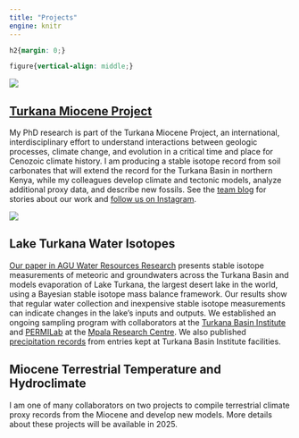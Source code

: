 ```yaml
---
title: "Projects"
engine: knitr
---
```


```css
h2{margin: 0;}

figure{vertical-align: middle;}
```

::: {layout="[ 30, 70 ]" layout-valign="center"}
::: {#TMP}
![](images/TMP-logo-sq.png){fig-alt="Turkana Miocene Project logo, three circles represent earth, climate, and life aspects of the project"}
:::
 
## [Turkana Miocene Project](https://turkanamiocene.com/)

My PhD research is part of the Turkana Miocene Project, an international, interdisciplinary effort to understand interactions between geologic processes, climate change, and evolution in a critical time and place for Cenozoic climate history. I am producing a stable isotope record from soil carbonates that will extend the record for the Turkana Basin in northern Kenya, while my colleagues develop climate and tectonic models, analyze additional proxy data, and describe new fossils. See the [team blog](https://turkanamiocene.com/blog/) for stories about our work and [follow us on Instagram](https://www.instagram.com/turkanamiocene/). 
:::
::: {layout="[ 30, 70 ]" layout-valign="center"}

::: {#TMP}
![](images/lake-map.png){fig-alt="figure 1 from the linked paper, a map showing Lake Turkana and water sampling locations"}
:::
## Lake Turkana Water Isotopes

[Our paper in AGU Water Resources Research](https://doi.org/10.1029/2023WR036076) presents stable isotope measurements of meteoric and groundwaters across the Turkana Basin and models evaporation of Lake Turkana, the largest desert lake in the world, using a Bayesian stable isotope mass balance framework. Our results show that regular water collection and inexpensive stable isotope measurements can indicate changes in the lake's inputs and outputs. We established an ongoing sampling program with collaborators at the [Turkana Basin Institute](https://www.turkanabasin.org) and [PERMILab](https://kevinuno.com/permilab) at the [Mpala Research Centre](https://mpala.org). 
We also published [precipitation records](https://commons.library.stonybrook.edu/geodata/8) from entries kept at Turkana Basin Institute facilities.
:::

## Miocene Terrestrial Temperature and Hydroclimate 

I am one of many collaborators on two projects to compile terrestrial climate proxy records from the Miocene and develop new models. More details about these projects will be available in 2025.  
